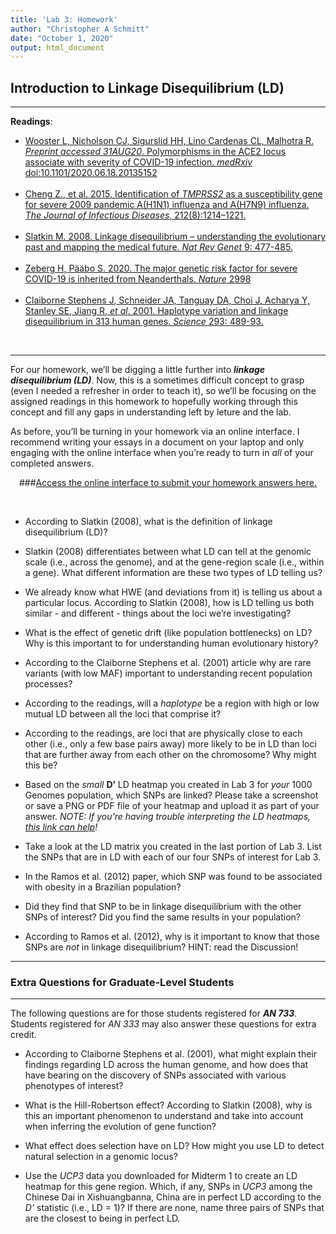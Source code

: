 ```yaml
---
title: 'Lab 3: Homework'
author: "Christopher A Schmitt"
date: "October 1, 2020"
output: html_document
---
```


## Introduction to Linkage Disequilibrium (LD)

***

**Readings**:<ul> 
<li>[Wooster L, Nicholson CJ, Sigurslid HH, Lino Cardenas CL, Malhotra R. *Preprint accessed 31AUG20*. Polymorphisms in the ACE2 locus associate with severity of COVID-19 infection. *medRxiv* doi:10.1101/2020.06.18.20135152](https://www.medrxiv.org/content/10.1101/2020.06.18.20135152v1.full.pdf)</li><br>
<li>[Cheng Z., et al. 2015. Identification of *TMPRSS2* as a susceptibility gene for severe 2009 pandemic A(H1N1) influenza and A(H7N9) influenza. *The Journal of Infectious Diseases*, 212(8):1214–1221.](https://academic.oup.com/jid/article/212/8/1214/2193475)</li><br>
<li>[Slatkin M. 2008. Linkage disequilibrium – understanding the evolutionary past and mapping the medical future. *Nat Rev Genet* 9: 477-485.](https://www.nature.com/articles/nrg2361)</li><br>
<li>[Zeberg H, Pääbo S. 2020. The major genetic risk factor for severe COVID-19 is inherited from Neanderthals. *Nature* 2998 ](https://www.nature.com/articles/s41586-020-2818-3)</li><br>
<li>[Claiborne Stephens J, Schneider JA, Tanguay DA, Choi J, Acharya Y, Stanley SE, Jiang R, *et al*. 2001. Haplotype variation and linkage disequilibrium in 313 human genes. *Science* 293: 489-93.](http://science.sciencemag.org/content/293/5529/489)</li></ul><br>

***

For our homework, we'll be digging a little further into ***linkage disequilibrium (LD)***. Now, this is a sometimes difficult concept to grasp (even I needed a refresher in order to teach it), so we'll be focusing on the assigned readings in this homework to hopefully working through this concept and fill any gaps in understanding left by leture and the lab.

As before, you'll be turning in your homework via an online interface.  I recommend writing your essays in a document on your laptop and only engaging with the online interface when you're ready to turn in *all* of your completed answers.<br>

<center>
###[Access the online interface to submit your homework answers here.](https://goo.gl/forms/HVN5KaCMlzbzeAHK2)
</center><br>

* According to Slatkin (2008), what is the definition of linkage disequilibrium (LD)?

* Slatkin (2008) differentiates between what LD can tell at the genomic scale (i.e., across the genome), and at the gene-region scale (i.e., within a gene). What different information are these two types of LD telling us?

* We already know what HWE (and deviations from it) is telling us about a particular locus. According to Slatkin (2008), how is LD telling us both similar - and different - things about the loci we're investigating?

* What is the effect of genetic drift (like population bottlenecks) on LD? Why is this important to for understanding human evolutionary history?

* According to the Claiborne Stephens et al. (2001) article why are rare variants (with low MAF) important to understanding recent population processes?

* According to the readings, will a *haplotype* be a region with high or low mutual LD between all the loci that comprise it?

* According to the readings, are loci that are physically close to each other (i.e., only a few base pairs away) more likely to be in LD than loci that are further away from each other on the chromosome? Why might this be?

* Based on the *small* **D'** LD heatmap you created in Lab 3 for *your* 1000 Genomes population, which SNPs are linked? Please take a screenshot or save a PNG or PDF file of your heatmap and upload it as part of your answer. *NOTE: If you're having trouble interpreting the LD heatmaps, [this link can help](https://estrip.org/articles/read/tinypliny/44920/Linkage_Disequilibrium_Blocks_Triangles.html)!*<br>

* Take a look at the LD matrix you created in the last portion of Lab 3. List the SNPs that are in LD with each of our four SNPs of interest for Lab 3.

* In the Ramos et al. (2012) paper, which SNP was found to be associated with obesity in a Brazilian population?

* Did they find that SNP to be in linkage disequilibrium with the other SNPs of interest? Did you find the same results in your population?

* According to Ramos et al. (2012), why is it important to know that those SNPs are *not* in linkage disequilibrium?  HINT: read the Discussion!

***

### Extra Questions for Graduate-Level Students

***

The following questions are for those students registered for ***AN 733***. Students registered for *AN 333* may also answer these questions for extra credit.<br>

* According to Claiborne Stephens et al. (2001), what might explain their findings regarding LD across the human genome, and how does that have bearing on the discovery of SNPs associated with various phenotypes of interest?

* What is the Hill-Robertson effect? According to Slatkin (2008), why is this an important phenomenon to understand and take into account when inferring the evolution of gene function?

* What effect does selection have on LD? How might you use LD to detect natural selection in a genomic locus?

* Use the *UCP3* data you downloaded for Midterm 1 to create an LD heatmap for this gene region. Which, if any, SNPs in *UCP3* among the Chinese Dai in Xishuangbanna, China are in perfect LD according to the *D'* statistic (i.e., LD = 1)? If there are none, name three pairs of SNPs that are the closest to being in perfect LD.<br><br><br>
